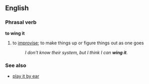 ==English==
===Phrasal verb===
'''to wing it'''
#{{idiom}} to [[improvise]]; to make things up or figure things out as one goes
#:''I don't know their system, but I think I can '''wing it'''.''

===See also===
*[[play it by ear]]